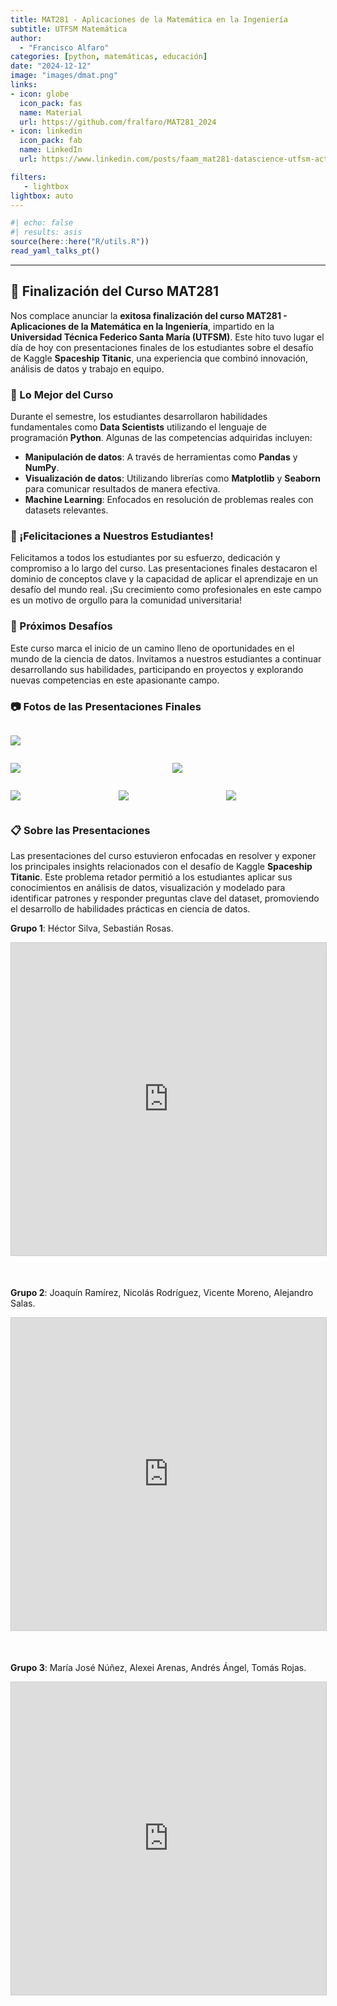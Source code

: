 ```yaml
---
title: MAT281 - Aplicaciones de la Matemática en la Ingeniería
subtitle: UTFSM Matemática
author: 
  - "Francisco Alfaro"
categories: [python, matemáticas, educación]
date: "2024-12-12"
image: "images/dmat.png"
links:
- icon: globe
  icon_pack: fas
  name: Material
  url: https://github.com/fralfaro/MAT281_2024
- icon: linkedin
  icon_pack: fab
  name: LinkedIn
  url: https://www.linkedin.com/posts/faam_mat281-datascience-utfsm-activity-7274384001761480704-YBfQ?utm_source=share&utm_medium=member_desktop

filters:
   - lightbox
lightbox: auto
---
```


```r
#| echo: false
#| results: asis
source(here::here("R/utils.R"))
read_yaml_talks_pt()
```

------------------------------------------------------------------------

## 🎉 Finalización del Curso MAT281

Nos complace anunciar la **exitosa finalización del curso MAT281 - Aplicaciones de la Matemática en la Ingeniería**, impartido en la **Universidad Técnica Federico Santa María (UTFSM)**. Este hito tuvo lugar el día de hoy con presentaciones finales de los estudiantes sobre el desafío de Kaggle **Spaceship Titanic**, una experiencia que combinó innovación, análisis de datos y trabajo en equipo.

### 🌟 Lo Mejor del Curso

Durante el semestre, los estudiantes desarrollaron habilidades fundamentales como **Data Scientists** utilizando el lenguaje de programación **Python**. Algunas de las competencias adquiridas incluyen:

-   **Manipulación de datos**: A través de herramientas como **Pandas** y **NumPy**.
-   **Visualización de datos**: Utilizando librerías como **Matplotlib** y **Seaborn** para comunicar resultados de manera efectiva.
-   **Machine Learning**: Enfocados en resolución de problemas reales con datasets relevantes.

### 👏 ¡Felicitaciones a Nuestros Estudiantes!

Felicitamos a todos los estudiantes por su esfuerzo, dedicación y compromiso a lo largo del curso. Las presentaciones finales destacaron el dominio de conceptos clave y la capacidad de aplicar el aprendizaje en un desafío del mundo real. ¡Su crecimiento como profesionales en este campo es un motivo de orgullo para la comunidad universitaria!

### 📅 Próximos Desafíos

Este curso marca el inicio de un camino lleno de oportunidades en el mundo de la ciencia de datos. Invitamos a nuestros estudiantes a continuar desarrollando sus habilidades, participando en proyectos y explorando nuevas competencias en este apasionante campo.

### 📷 Fotos de las Presentaciones Finales

::: {style="display: grid; grid-template-columns: repeat(1, 1fr); grid-gap: 1em;"}
![](images/img_01.jpeg){group="my-gallery"}
:::

::: {style="display: grid; grid-template-columns: repeat(2, 1fr); grid-gap: 1em;"}
![](images/img_02.jpeg){group="my-gallery"}

![](images/img_04.jpeg){group="my-gallery"}

:::

::: {style="display: grid; grid-template-columns: repeat(3, 1fr); grid-gap: 1em;"}
![](images/img_05.jpeg){group="my-gallery"}

![](images/img_06.jpeg){group="my-gallery"}

![](images/img_07.jpeg){group="my-gallery"}
:::

### 📋 Sobre las Presentaciones

Las presentaciones del curso estuvieron enfocadas en resolver y exponer los principales insights relacionados con el desafío de Kaggle **Spaceship Titanic**. Este problema retador permitió a los estudiantes aplicar sus conocimientos en análisis de datos, visualización y modelado para identificar patrones y responder preguntas clave del dataset, promoviendo el desarrollo de habilidades prácticas en ciencia de datos.

**Grupo 1**: Héctor Silva, Sebastián Rosas.

<iframe src="https://www.slideshare.net/slideshow/embed_code/key/BEuTmw4Irb1Viv?hostedIn=slideshare&amp;page=upload" width="700" height="500" frameborder="0" marginwidth="0" marginheight="0" scrolling="no" style="border:1px solid #CCC; border-width:1px; margin-bottom:5px; max-width: 100%;" allowfullscreen>

</iframe>

<br>

**Grupo 2**: Joaquín Ramírez, Nicolás Rodríguez, Vicente Moreno, Alejandro Salas.

<iframe src="https://www.slideshare.net/slideshow/embed_code/key/nRhiu326vcBPnW?hostedIn=slideshare&amp;page=upload" width="700" height="500" frameborder="0" marginwidth="0" marginheight="0" scrolling="no" style="border:1px solid #CCC; border-width:1px; margin-bottom:5px; max-width: 100%;" allowfullscreen>

</iframe>

<br>

**Grupo 3**: María José Núñez, Alexei Arenas, Andrés Ángel, Tomás Rojas.

<iframe src="https://www.slideshare.net/slideshow/embed_code/key/eUNDWTAdYMfD7M?hostedIn=slideshare&amp;page=upload" width="700" height="500" frameborder="0" marginwidth="0" marginheight="0" scrolling="no" style="border:1px solid #CCC; border-width:1px; margin-bottom:5px; max-width: 100%;" allowfullscreen>

</iframe>

